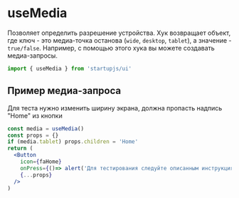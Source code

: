 
# useMedia

Позволяет определить разрешение устройства. Хук возвращает объект, где ключ - это медиа-точка останова (`wide`, `desktop`, `tablet`), а значение - `true/false`. Например, с помощью этого хука вы можете создавать медиа-запросы.

```jsx
import { useMedia } from 'startupjs/ui'
```

## Пример медиа-запроса

Для теста нужно изменить ширину экрана, должна пропасть надпись "Home" из кнопки

```jsx example
const media = useMedia()
const props = {}
if (media.tablet) props.children = 'Home'
return (
  <Button
    icon={faHome}
    onPress={()=> alert('Для тестирования следуйте описанным инструкциям.')}
    {...props}
  />
)
```
